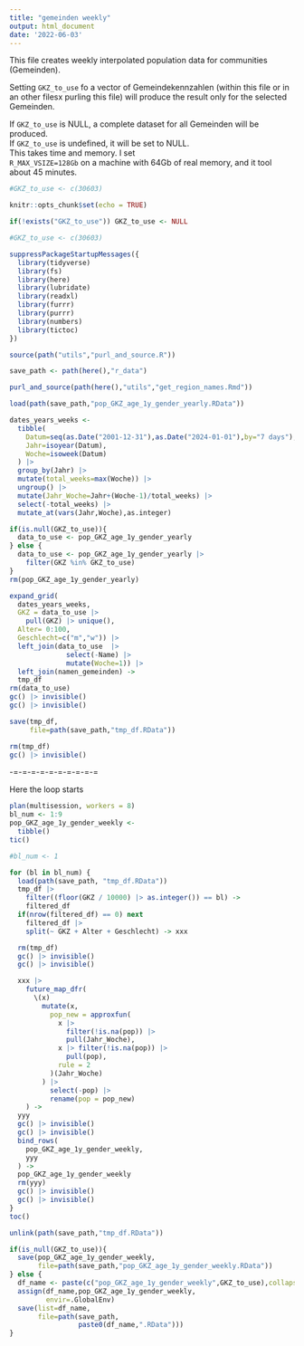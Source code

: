 ```yaml
---
title: "gemeinden weekly"
output: html_document
date: '2022-06-03'
---
```



This file creates weekly interpolated population data for communities (Gemeinden).

Setting `GKZ_to_use` fo a vector of Gemeindekennzahlen (within this file or in an other filesx purling this file) will produce the result only for the selected Gemeinden.

If `GKZ_to_use` is NULL, a complete dataset for all Gemeinden will be produced.       
If `GKZ_to_use` is undefined, it will be set to NULL.          
This takes time and memory. I set        
`R_MAX_VSIZE=128Gb` on a machine with 64Gb of real memory, and it tool about 45 minutes.



```r
#GKZ_to_use <- c(30603)
```


```r
knitr::opts_chunk$set(echo = TRUE)
```


```r
if(!exists("GKZ_to_use")) GKZ_to_use <- NULL
```


```r
#GKZ_to_use <- c(30603)
```

```r
suppressPackageStartupMessages({
  library(tidyverse)
  library(fs)
  library(here)
  library(lubridate)
  library(readxl)
  library(furrr)
  library(purrr)
  library(numbers)
  library(tictoc)
})
```

```r
source(path("utils","purl_and_source.R"))
```

```r
save_path <- path(here(),"r_data")
```

```r
purl_and_source(path(here(),"utils","get_region_names.Rmd"))
```


```r
load(path(save_path,"pop_GKZ_age_1y_gender_yearly.RData"))
```

```r
dates_years_weeks <-
  tibble(
    Datum=seq(as.Date("2001-12-31"),as.Date("2024-01-01"),by="7 days"),
    Jahr=isoyear(Datum),
    Woche=isoweek(Datum)
  ) |>
  group_by(Jahr) |>
  mutate(total_weeks=max(Woche)) |>
  ungroup() |>
  mutate(Jahr_Woche=Jahr+(Woche-1)/total_weeks) |>
  select(-total_weeks) |>
  mutate_at(vars(Jahr,Woche),as.integer)
```


```r
if(is.null(GKZ_to_use)){
  data_to_use <- pop_GKZ_age_1y_gender_yearly
} else {
  data_to_use <- pop_GKZ_age_1y_gender_yearly |>
    filter(GKZ %in% GKZ_to_use)
}
rm(pop_GKZ_age_1y_gender_yearly)
```



```r
expand_grid(
  dates_years_weeks,
  GKZ = data_to_use |>
    pull(GKZ) |> unique(),
  Alter= 0:100,
  Geschlecht=c("m","w")) |> 
  left_join(data_to_use  |>
              select(-Name) |>
              mutate(Woche=1)) |>
  left_join(namen_gemeinden) ->
  tmp_df
rm(data_to_use)
gc() |> invisible()
gc() |> invisible()
```


```r
save(tmp_df,
     file=path(save_path,"tmp_df.RData"))
```


```r
rm(tmp_df)
gc() |> invisible()
```


-=-=-=-=-=-=-=-=-=-=

Here the loop starts

```r
plan(multisession, workers = 8)
bl_num <- 1:9
pop_GKZ_age_1y_gender_weekly <-
  tibble()
tic()

#bl_num <- 1

for (bl in bl_num) {
  load(path(save_path, "tmp_df.RData"))
  tmp_df |>
    filter((floor(GKZ / 10000) |> as.integer()) == bl) ->
    filtered_df
  if(nrow(filtered_df) == 0) next
    filtered_df |>  
    split(~ GKZ + Alter + Geschlecht) -> xxx

  rm(tmp_df)
  gc() |> invisible()
  gc() |> invisible()

  xxx |>
    future_map_dfr(
      \(x)
        mutate(x,
          pop_new = approxfun(
            x |>
              filter(!is.na(pop)) |>
              pull(Jahr_Woche),
            x |> filter(!is.na(pop)) |>
              pull(pop),
            rule = 2
          )(Jahr_Woche)
        ) |>
          select(-pop) |>
          rename(pop = pop_new)
    ) ->
  yyy
  gc() |> invisible()
  gc() |> invisible()
  bind_rows(
    pop_GKZ_age_1y_gender_weekly,
    yyy
  ) ->
  pop_GKZ_age_1y_gender_weekly
  rm(yyy)
  gc() |> invisible()
  gc() |> invisible()
}
toc()
```
```r
unlink(path(save_path,"tmp_df.RData"))
```


```r
if(is_null(GKZ_to_use)){
  save(pop_GKZ_age_1y_gender_weekly,
       file=path(save_path,"pop_GKZ_age_1y_gender_weekly.RData"))
} else {
  df_name <- paste(c("pop_GKZ_age_1y_gender_weekly",GKZ_to_use),collapse="_")
  assign(df_name,pop_GKZ_age_1y_gender_weekly,
         envir=.GlobalEnv)
  save(list=df_name,
       file=path(save_path,
                 paste0(df_name,".RData")))
}
```


